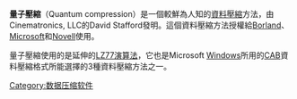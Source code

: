 '''量子壓縮'''（Quantum compression）是一個較鮮為人知的[[資料壓縮|資料壓縮]]方法，由Cinematronics, LLC的David Stafford發明。這個資料壓縮方法授權給[[Borland|Borland]]、[[Microsoft|Microsoft]]和[[Novell|Novell]]使用。

量子壓縮使用的是延伸的[[LZ77|LZ77]][[演算法|演算法]]，它也是Microsoft [[Windows|Windows]]所用的[[CAB|CAB]]資料壓縮格式所能選擇的3種資料壓縮方法之一。

{{軟件小作品}}
[[Category:数据压缩软件|Category:数据压缩软件]]
